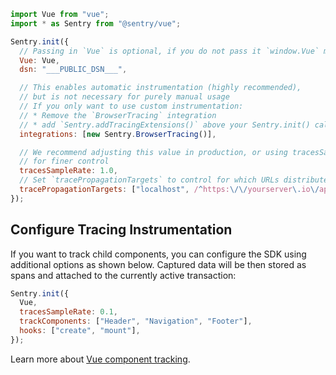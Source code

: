 <SignInNote />

```javascript
import Vue from "vue";
import * as Sentry from "@sentry/vue";

Sentry.init({
  // Passing in `Vue` is optional, if you do not pass it `window.Vue` must be present.
  Vue: Vue,
  dsn: "___PUBLIC_DSN___",

  // This enables automatic instrumentation (highly recommended),
  // but is not necessary for purely manual usage
  // If you only want to use custom instrumentation:
  // * Remove the `BrowserTracing` integration
  // * add `Sentry.addTracingExtensions()` above your Sentry.init() call
  integrations: [new Sentry.BrowserTracing()],

  // We recommend adjusting this value in production, or using tracesSampler
  // for finer control
  tracesSampleRate: 1.0,
  // Set `tracePropagationTargets` to control for which URLs distributed tracing should be enabled
  tracePropagationTargets: ["localhost", /^https:\/\/yourserver\.io\/api/],
});
```

## Configure Tracing Instrumentation

If you want to track child components, you can configure the SDK using additional options as shown below. Captured data will be then stored as spans and attached to the currently active transaction:

```javascript
Sentry.init({
  Vue,
  tracesSampleRate: 0.1,
  trackComponents: ["Header", "Navigation", "Footer"],
  hooks: ["create", "mount"],
});
```

Learn more about [Vue component tracking](../features/component-tracking).
